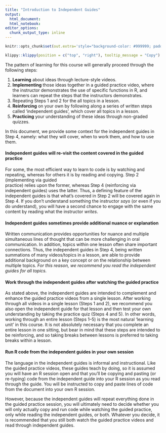 ```yaml
---
title: "Introduction to Independent Guides"
output: 
  html_document:
  html_notebook:
editor_options: 
  chunk_output_type: inline
---
```



```r
knitr::opts_chunk$set(out.extra='style="background-color: #999999; padding:7px; display: inline-block;"')
```


```r
klippy::klippy(position = c("top", "right"), tooltip_message = "Copy")
```

The pattern of learning for this course will generally proceed through the following
steps:

1. **Learning** about ideas through lecture-style videos.
2. **Implementing** those ideas together in a guided practice video, where the
instructor demonstrates the use of specific functions in R, and learners can repeat
the steps that the instructors demonstrates.
3. Repeating Steps 1 and 2 for the all topics in a lesson. 
4. **Reinforcing** on your own by following along a series of written
steps called 'independent guides', which cover all topics in a lesson.
5. **Practicing** your understanding of these ideas through non-graded quizzes. 

In this document, we provide some context for the independent guides in Step 4, 
namely: what they will cover, when to work them, and how to use them. 

#### Independent guides will re-visit the content covered in the guided practice

For some, the most efficient way to learn to code is by watching and repeating, 
whereas for others it is by reading and copying. Step 2 (implementing via guided  
practice) relies upon the former, whereas Step 4 (reinforcing via independent guides) 
uses the latter. Thus, a defining feature of the independent guides is that what's
covered in Step 2 will be covered again in Step 4. If you don't understand 
something the instructor *says* (or even if you do understand), you will have a 
second chance to engage with the same content by reading what the instructor *writes*. 

#### Independent guides sometimes provide additional nuance or explanation

Written communication provides opportunities for nuance and multiple simultaneous lines of 
thought that can be more challenging in oral communication. In addition, topics
within one lesson often share important connections. Thus, the independent guides 
in Step 4, being written summations of many videos/topics in a lesson, are able to provide
additional background on a key concept or on the relationship between multiple 
topics. *For this reason, we recommend you read the independent guides for
all topics.*

#### Work through the independent guides after watching the guided practice

As stated above, the independent guides are intended to complement and enhance
the guided practice videos from a single lesson. After working through all
videos in a single lesson (Steps 1 and 2), we recommend you also open the
independent guide for that lesson and then test your own understanding by taking
the practice quiz (Steps 4 and 5). In other words, working through an entire
lesson (Steps 1--5) is the most natural 'learning unit' in this course. It is
not absolutely necessary that you complete an entire lesson in one sitting, but
bear in mind that these steps are intended to be reinforcing, and so taking
breaks between lessons is preferred to taking breaks within a lesson.

#### Run R code from the independent guides in your own session

The language in the independent guides is informal and instructional. Like the
guided practice videos, these guides teach by doing, so it is assumed you will
have an R session open and that you'll be copying and pasting (or re-typing)
code from the independent guide into your R session as you read through the
guide. You will be instructed to copy and paste lines of code from the document
into your own R session.

However, because the independent guides will repeat everything done in the
guided practice session, you will ultimately need to decide whether you will
only actually copy and run code while watching the guided practice, only while
reading the independent guides, or both. Whatever you decide, it is recommended
that you still both watch the guided practice videos and read through
independent guides.

